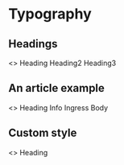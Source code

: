 
<Meta title="Typography|Heading" component={Heading} />

# Typography

## Headings

<Preview>
  <Story name="All">
    <>
      <Heading>Heading</Heading>
      <Heading2>Heading2</Heading2>
      <Heading3>Heading3</Heading3>
    </>
  </Story>
</Preview>

## An article example

<Preview>
  <Story name="Article Example">
    <>
      <Heading>Heading</Heading>
      <Info>Info</Info>
      <Ingress>Ingress</Ingress>
      <Body>Body</Body>
    </>
  </Story>
</Preview>

## Custom style

<Preview>
  <Story name="Custom">
    <>
      <Heading style={{ color: 'red' }}>Heading</Heading>
    </>
  </Story>
</Preview>
